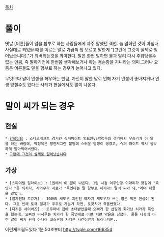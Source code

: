 [[목차]]

= 풀이 =
옛날 [어른]들이 말을 함부로 하는 사람들에게 자주 말했던 격언.
늘 말하던 것이 마침내 사실대로 되었을 때를 이르는 말로 가끔씩 뭣 모르고 말한게 "[그런데 그것이 실제로 일어났습니다]."가 되버리는것을 의미한다. 말은 한번 말하면 물과 달리 다시 주워담을수 없는 만큼, 즉 말하기전에 한번쯤 생각해보거나 하는 겸손함을 지니라는 의미.그러나 요즘은 어른들도 말을 함부로 하는 경우가 늘어나고 있다.

무엇보다 말이 인생을 좌우하는 만큼, 자신이 말한 말로 인해 자기 인생이 좋아지거나 인생 망칠수도 있다는 사례가 현실에서도 많이 나온다.

= 말이 씨가 되는 경우 =
== 현실 ==
 * [[망했어요]] : 스타크래프트 경기인 슈퍼파이트 임요환vs박정욱의 경기에서 우승기가 이 말을 하는 바람에, 박정욱은 망한저그란 불명예 스러운 명칭이 생겼고, 슈퍼 파이트 역시 쌈박하게 말아먹어버렸다.
 * [[그런데 그것이 실제로 일어났습니다]]

== 가상 ==
 * [스파이럴 얼라이브] : 1권에서 이 말이 나온다. 1권 시점 여주인공 이마리가 홧김에 "죽인다!"를 외치자, 사와무라 시로가 "죽인다는 말 함부로 하지마! 말이 씨가 돼."라며 태클을 걸었다.
 * [열차전대 토큐저] : 10화의 섀도우 괴인인 타자기 섀도우가 쓰는 말은 뭐든 현실이 된다. 그로 인해 토큐 열차가 우주로 가는가 하면, 토캇치가 죽을뻔했다.
 * [디지몬 세이버즈] : 토우마네 집에 초대받았을때 오빠가 한 삽질에 화가난 치카가 폭언을 했는데, 오빠인 마사루는 치카가 한 폭언대로 이런 저런 악운을 당했다. 물론 나중에 이건 말이 씨가 된게 아니라 고스몬이 저지른 사건이란게 드러나지만..
 
이런개드립도있다 1분 50초부터 http://tvple.com/166354
